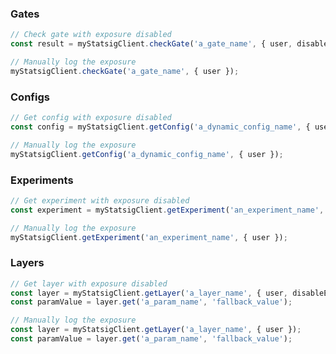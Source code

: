 ### Gates

```typescript
// Check gate with exposure disabled
const result = myStatsigClient.checkGate('a_gate_name', { user, disableExposureLog: true });

// Manually log the exposure
myStatsigClient.checkGate('a_gate_name', { user });
```

### Configs

```typescript
// Get config with exposure disabled
const config = myStatsigClient.getConfig('a_dynamic_config_name', { user, disableExposureLog: true });

// Manually log the exposure
myStatsigClient.getConfig('a_dynamic_config_name', { user });
```

### Experiments

```typescript
// Get experiment with exposure disabled
const experiment = myStatsigClient.getExperiment('an_experiment_name', { user, disableExposureLog: true });

// Manually log the exposure
myStatsigClient.getExperiment('an_experiment_name', { user });
```

### Layers

```typescript
// Get layer with exposure disabled
const layer = myStatsigClient.getLayer('a_layer_name', { user, disableExposureLog: true });
const paramValue = layer.get('a_param_name', 'fallback_value');

// Manually log the exposure
const layer = myStatsigClient.getLayer('a_layer_name', { user });
const paramValue = layer.get('a_param_name', 'fallback_value');
```
